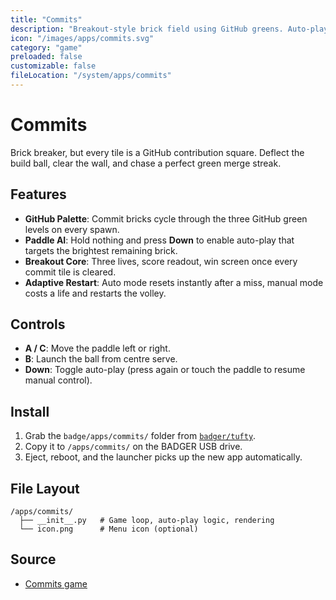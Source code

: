 ```yaml
---
title: "Commits"
description: "Breakout-style brick field using GitHub greens. Auto-play targeting and lives counter."
icon: "/images/apps/commits.svg"
category: "game"
preloaded: false
customizable: false
fileLocation: "/system/apps/commits"
---
```


# Commits

Brick breaker, but every tile is a GitHub contribution square. Deflect the build ball, clear the wall, and chase a perfect green merge streak.

## Features

- **GitHub Palette**: Commit bricks cycle through the three GitHub green levels on every spawn.
- **Paddle AI**: Hold nothing and press **Down** to enable auto-play that targets the brightest remaining brick.
- **Breakout Core**: Three lives, score readout, win screen once every commit tile is cleared.
- **Adaptive Restart**: Auto mode resets instantly after a miss, manual mode costs a life and restarts the volley.

## Controls

- **A / C**: Move the paddle left or right.
- **B**: Launch the ball from centre serve.
- **Down**: Toggle auto-play (press again or touch the paddle to resume manual control).

## Install

1. Grab the `badge/apps/commits/` folder from [`badger/tufty`](https://github.com/badger/tufty/tree/main/badge/apps/commits).
2. Copy it to `/apps/commits/` on the BADGER USB drive.
3. Eject, reboot, and the launcher picks up the new app automatically.

## File Layout

```
/apps/commits/
  ├── __init__.py   # Game loop, auto-play logic, rendering
  └── icon.png      # Menu icon (optional)
```

## Source

- [Commits game](https://github.com/badger/tufty/blob/main/badge/apps/commits/__init__.py)
